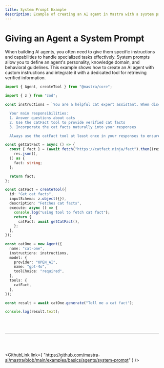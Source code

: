 ```yaml
---
title: System Prompt Example
description: Example of creating an AI agent in Mastra with a system prompt to define its personality and capabilities.
---
```



# Giving an Agent a System Prompt

When building AI agents, you often need to give them specific instructions and capabilities to handle specialized tasks effectively. System prompts allow you to define an agent's personality, knowledge domain, and behavioral guidelines. This example shows how to create an AI agent with custom instructions and integrate it with a dedicated tool for retrieving verified information.

```ts showLineNumbers copy
import { Agent, createTool } from "@mastra/core";

import { z } from "zod";

const instructions = `You are a helpful cat expert assistant. When discussing cats, you should always include an interesting cat fact.

  Your main responsibilities:
  1. Answer questions about cats
  2. Use the catFact tool to provide verified cat facts
  3. Incorporate the cat facts naturally into your responses

  Always use the catFact tool at least once in your responses to ensure accuracy.`;

const getCatFact = async () => {
  const { fact } = (await fetch("https://catfact.ninja/fact").then((res) =>
    res.json(),
  )) as {
    fact: string;
  };

  return fact;
};

const catFact = createTool({
  id: "Get cat facts",
  inputSchema: z.object({}),
  description: "Fetches cat facts",
  execute: async () => {
    console.log("using tool to fetch cat fact");
    return {
      catFact: await getCatFact(),
    };
  },
});

const catOne = new Agent({
  name: "cat-one",
  instructions: instructions,
  model: {
    provider: "OPEN_AI",
    name: "gpt-4o",
    toolChoice: "required",
  },
  tools: {
    catFact,
  },
});

const result = await catOne.generate("Tell me a cat fact");

console.log(result.text);
```

<br />
<br />
<hr className="dark:border-[#404040] border-gray-300" />
<br />
<br />

<GithubLink
  link={
    "https://github.com/mastra-ai/mastra/blob/main/examples/basics/agents/system-prompt"
  }
/>
